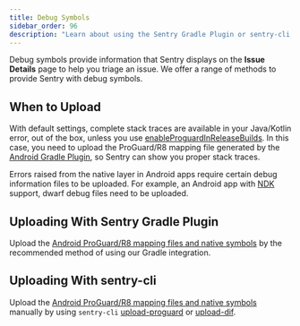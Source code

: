 ```yaml
---
title: Debug Symbols
sidebar_order: 96
description: "Learn about using the Sentry Gradle Plugin or sentry-cli for providing debug symbols to Sentry."
---
```


Debug symbols provide information that Sentry displays on the **Issue Details** page to help you triage an issue. We offer a range of methods to provide Sentry with debug symbols.

## When to Upload

With default settings, complete stack traces are available in your Java/Kotlin error, out of the box, unless you use [enableProguardInReleaseBuilds](https://reactnative.dev/docs/signed-apk-android#enabling-proguard-to-reduce-the-size-of-the-apk-optional). In this case, you need to upload the ProGuard/R8 mapping file generated by the [Android Gradle Plugin](https://developer.android.com/studio/build/shrink-code#shrink-code), so Sentry can show you proper stack traces.

Errors raised from the native layer in Android apps require certain debug information files to be uploaded. For example, an Android app with [NDK](https://developer.android.com/ndk/) support, dwarf debug files need to be uploaded.

## Uploading With Sentry Gradle Plugin

Upload the [Android ProGuard/R8 mapping files and native symbols](/platforms/android/proguard/) by the recommended method of using our Gradle integration.

## Uploading With sentry-cli

Upload the [Android ProGuard/R8 mapping files and native symbols](/platforms/android/proguard/) manually by using `sentry-cli` [upload-proguard](/product/cli/dif/#proguard-mapping-upload) or [upload-dif](/product/cli/dif/#uploading-files).
